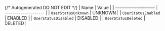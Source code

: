 {/* Autogenerated DO NOT EDIT  */}
| Name                 | Value                |
| -------------------- | -------------------- |
| `UserStatusUnknown`  | UNKNOWN              |
| `UserStatusEnabled`  | ENABLED              |
| `UserStatusDisabled` | DISABLED             |
| `UserStatusDeleted`  | DELETED              |